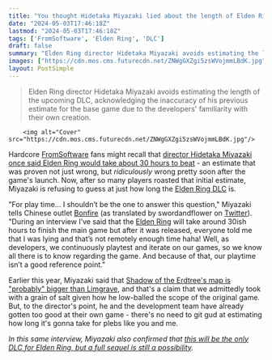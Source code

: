 ```yaml
---
title: "You thought Hidetaka Miyazaki lied about the length of Elden Ring, so he won't tell you how long the DLC is"
date: "2024-05-03T17:46:18Z"
lastmod: "2024-05-03T17:46:18Z"
tags: ['FromSoftware', 'Elden Ring', 'DLC']
draft: false
summary: "Elden Ring director Hidetaka Miyazaki avoids estimating the length of the upcoming DLC, acknowledging the inaccuracy of his previous estimate for the base game due to the developers' familiarity with their own creation."
images: ["https://cdn.mos.cms.futurecdn.net/ZNWgGXZgi5zsWVojmmLBdK.jpg"]
layout: PostSimple
---
```

> Elden Ring director Hidetaka Miyazaki avoids estimating the length of the upcoming DLC, acknowledging the inaccuracy of his previous estimate for the base game due to the developers' familiarity with their own creation.


        <img alt="Cover" src="https://cdn.mos.cms.futurecdn.net/ZNWgGXZgi5zsWVojmmLBdK.jpg"/>
        
Hardcore [FromSoftware](https://www.gamesradar.com/tag/fromsoftware/) fans might recall that [director Hidetaka Miyazaki once said Elden Ring would take about 30 hours to beat](https://www.gamesradar.com/how-long-elden-ring-time-to-beat/) - an estimate that was proven not just wrong, but *ridiculously* wrong pretty soon after the game's launch. Now, after so many players roasted that initial estimate, Miyazaki is refusing to guess at just how long the [Elden Ring DLC](https://www.gamesradar.com/elden-ring-dlc-downloadable-content-updates-plans/) is.

"For play time… I shouldn’t be the one to answer this question," Miyazaki tells Chinese outlet [Bonfire](https://gouhuo.qq.com/content/detail/0_20240423200111_7oNSDx82u) (as translated by swordandflower on [Twitter](https://twitter.com/swordandflower/status/1785867528721322445/photo/1)). "During an interview I’ve said that the [Elden Ring](https://www.gamesradar.com/elden-ring-guide/) will take around 30ish hours to finish the main game but after it was released, everyone told me that I was lying and that’s not remotely enough time haha! Well, as developers, we continuously playtest and iterate on our games, so we know all there is to know regarding the game. And because of that, our playtime isn’t a good reference point."

Earlier this year, Miyazaki said that [Shadow of the Erdtree's map is "probably" bigger than Limgrave](https://www.gamesradar.com/miyazaki-says-elden-ring-shadow-of-the-erdtrees-map-is-probably-bigger-than-limgrave-but-he-also-said-the-base-rpg-would-take-about-30-hours-and-it-took-me-125/), and that's a claim that we admittedly took with a grain of salt given how he low-balled the scope of the original game. But, to the director's point, he and the development team have already gotten too good at their own game - there's no need to git gud at estimating how long it's gonna take for plebs like you and me.

*In this same interview, Miyazaki also confirmed that *[<em>this will be the only DLC for Elden Ring, but a full sequel is still a possibility</em>](https://www.gamesradar.com/games/rpg/elden-ring-will-only-get-one-dlc-in-shadow-of-the-erdtree-but-fromsoftware-isnt-ruling-out-a-full-sequel-for-the-rpg/)*.* 
        